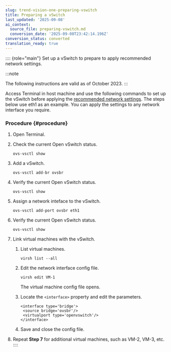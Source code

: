 ```yaml
---
slug: trend-vision-one-preparing-vswitch
title: Preparing a vSwitch
last_updated: '2025-09-08'
ai_context:
  source_file: preparing-vswitch.md
  conversion_date: '2025-09-08T23:42:14.196Z'
conversion_status: converted
translation_ready: true
---
```


:::: {role="main"}
Set up a vSwitch to prepare to apply recommended network settings.

:::note

The following instructions are valid as of October 2023.
:::

Access Terminal in host machine and use the following commands to set up the vSwitch before applying the [recommended network settings](kvm-network-settings.mdx). The steps below use eth1 as an example. You can apply the settings to any network interface you require.

### Procedure {#procedure}

1.  Open Terminal.

2.  Check the current Open vSwitch status.

    `ovs-vsctl show`

3.  Add a vSwitch.

    `ovs-vsctl add-br ovsbr`

4.  Verify the current Open vSwitch status.

    `ovs-vsctl show`

5.  Assign a network inteface to the vSwitch.

    `ovs-vsctl add-port ovsbr eth1`

6.  Verify the current Open vSwitch status.

    `ovs-vsctl show`

7.  Link virtual machines with the vSwitch.

    1.  List virtual machines.

        `virsh list --all`

    2.  Edit the network interface config file.

        `virsh edit VM-1`

        The virtual machine config file opens.

    3.  Locate the `<interface>` property and edit the parameters.

        ``` codeblock
        <interface type='bridge'>
         <source bridge='ovsbr'/>
         <virtualport type='openvswitch'/>
        </interface>
        ```

    4.  Save and close the config file.

8.  Repeat **Step 7** for additional virtual machines, such as VM-2, VM-3, etc.
::::
